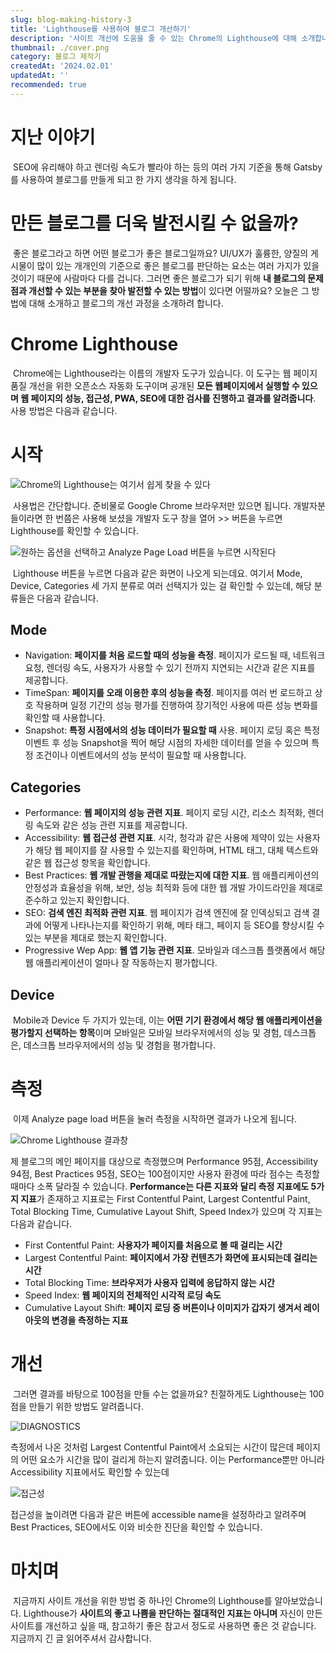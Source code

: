 ```yaml
---
slug: blog-making-history-3
title: 'Lighthouse를 사용하여 블로그 개선하기'
description: '사이트 개선에 도움을 줄 수 있는 Chrome의 Lighthouse에 대해 소개합니다'
thumbnail: ./cover.png
category: 블로그 제작기
createdAt: '2024.02.01'
updatedAt: ''
recommended: true
---
```


# 지난 이야기
&nbsp;SEO에 유리해야 하고 렌더링 속도가 빨라야 하는 등의 여러 가지 기준을 통해 Gatsby를 사용하여 블로그를 만들게 되고 한 가지 생각을 하게 됩니다.

# 만든 블로그를 더욱 발전시킬 수 없을까?
&nbsp;좋은 블로그라고 하면 어떤 블로그가 좋은 블로그일까요? UI/UX가 훌륭한, 양질의 게시물이 많이 있는 개개인의 기준으로 좋은 블로그를 판단하는 요소는 여러 가지가 있을 것이기
때문에 사람마다 다를 겁니다. 그러면 좋은 블로그가 되기 위해 **내 블로그의 문제점과 개선할 수 있는 부분을 찾아 발전할 수 있는 방법**이 있다면 어떨까요? 오늘은 그 방법에 대해 소개하고 블로그의 개선 과정을 소개하려 합니다.

# Chrome Lighthouse
&nbsp;Chrome에는 Lighthouse라는 이름의 개발자 도구가 있습니다. 이 도구는 웹 페이지 품질 개선을 위한 오픈소스 자동화 도구이며 공개된 **모든 웹페이지에서 실행할 수 있으며
웹 페이지의 성능, 접근성, PWA, SEO에 대한 검사를 진행하고 결과를 알려줍니다**. 사용 방법은 다음과 같습니다.

# 시작

![Chrome의 Lighthouse는 여기서 쉽게 찾을 수 있다](./1.png)

&nbsp;사용법은 간단합니다. 준비물로 Google Chrome 브라우저만 있으면 됩니다. 개발자분들이라면 한 번쯤은 사용해 보셨을 개발자 도구 창을 열어 >> 버튼을 누르면
Lighthouse를 확인할 수 있습니다.

![원하는 옵션을 선택하고 Analyze Page Load 버튼을 누르면 시작된다](./2.png)

&nbsp;Lighthouse 버튼을 누르면 다음과 같은 화면이 나오게 되는데요. 여기서 Mode, Device, Categories 세 가지 분류로 여러 선택지가 있는 걸 확인할 수 있는데,
해당 분류들은 다음과 같습니다.

## Mode

- Navigation: **페이지를 처음 로드할 때의 성능을 측정**. 페이지가 로드될 때, 네트워크 요청, 렌더링 속도, 사용자가 사용할 수 있기 전까지 지연되는 시간과 같은 지표를 제공합니다.
- TimeSpan: **페이지를 오래 이용한 후의 성능을 측정**. 페이지를 여러 번 로드하고 상호 작용하며 일정 기간의 성능 평가를 진행하여 장기적인 사용에 따른 성능 변화를 확인할 때 사용합니다.
- Snapshot: **특정 시점에서의 성능 데이터가 필요할 때** 사용. 페이지 로딩 혹은 특정 이벤트 후 성능 Snapshot을 찍어 해당 시점의 자세한 데이터를 얻을 수 있으며 특정 조건이나 이벤트에서의 성능 분석이 필요할 때 사용합니다.

## Categories

- Performance: **웹 페이지의 성능 관련 지표**. 페이지 로딩 시간, 리소스 최적화, 렌더링 속도와 같은 성능 관련 지표를 제공합니다.
- Accessibility: **웹 접근성 관련 지표**. 시각, 청각과 같은 사용에 제약이 있는 사용자가 해당 웹 페이지를 잘 사용할 수 있는지를 확인하며, HTML 태그, 대체 텍스트와 같은 웹 접근성 항목을 확인합니다.
- Best Practices: **웹 개발 관행을 제대로 따랐는지에 대한 지표**. 웹 애플리케이션의 안정성과 효율성을 위해, 보안, 성능 최적화 등에 대한 웹 개발 가이드라인을 제대로 준수하고 있는지 확인합니다. 
- SEO: **검색 엔진 최적화 관련 지표**. 웹 페이지가 검색 엔진에 잘 인덱싱되고 검색 결과에 어떻게 나타나는지를 확인하기 위해, 메타 태그, 페이지  등 SEO를 향상시킬 수 있는 부분을 제대로 했는지 확인합니다.
- Progressive Wep App: **웹 앱 기능 관련 지표**. 모바일과 데스크톱 플랫폼에서 해당 웹 애플리케이션이 얼마나 잘 작동하는지 평가합니다.

## Device

&nbsp;Mobile과 Device 두 가지가 있는데, 이는 **어떤 기기 환경에서 해당 웹 애플리케이션을 평가할지 선택하는 항목**이며 모바일은 모바일 브라우저에서의 성능 및 경험, 데스크톱은, 데스크톱 브라우저에서의 성능 및 경험을 평가합니다.

# 측정

&nbsp;이제 Analyze page load 버튼을 눌러 측정을 시작하면 결과가 나오게 됩니다.

![Chrome Lighthouse 결과창](./3.png)

제 블로그의 메인 페이지를 대상으로 측정했으며 Performance 95점, Accessibility 94점, Best Practices 95점, SEO는 100점이지만 사용자 환경에 따라 점수는 측정할 때마다 소폭 달라질 수 있습니다.
**Performance는 다른 지표와 달리 측정 지표에도 5가지 지표**가 존재하고 지표로는 First Contentful Paint, Largest Contentful Paint, Total Blocking Time, Cumulative Layout Shift, Speed Index가 있으며 각 지표는 다음과 같습니다.

- First Contentful Paint: **사용자가 페이지를 처음으로 볼 때 걸리는 시간**
- Largest Contentful Paint: **페이지에서 가장 컨텐츠가 화면에 표시되는데 걸리는 시간**
- Total Blocking Time: **브라우저가 사용자 입력에 응답하지 않는 시간**
- Speed Index: **웹 페이지의 전체적인 시각적 로딩 속도**
- Cumulative Layout Shift: **페이지 로딩 중 버튼이나 이미지가 갑자기 생겨서 레이아웃의 변경을 측정하는 지표**

# 개선

&nbsp;그러면 결과를 바탕으로 100점을 만들 수는 없을까요? 친절하게도 Lighthouse는 100점을 만들기 위한 방법도 알려줍니다.

![DIAGNOSTICS](./4.png)

측정에서 나온 것처럼 Largest Contentful Paint에서 소요되는 시간이 많은데 페이지의 어떤 요소가 시간을 많이 걸리게 하는지 알려줍니다.
이는 Performance뿐만 아니라 Accessibility 지표에서도 확인할 수 있는데

![접근성](./5.png)

접근성을 높이려면 다음과 같은 버튼에 accessible name을 설정하라고 알려주며 Best Practices, SEO에서도 이와 비슷한 진단을 확인할 수 있습니다.

# 마치며

&nbsp;지금까지 사이트 개선을 위한 방법 중 하나인 Chrome의 Lighthouse를 알아보았습니다. Lighthouse가 **사이트의 좋고 나쁨을 판단하는 절대적인 지표는 아니며**
자신이 만든 사이트를 개선하고 싶을 때, 참고하기 좋은 참고서 정도로 사용하면 좋은 것 같습니다. 지금까지 긴 글 읽어주셔서 감사합니다.